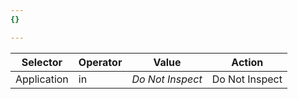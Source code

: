 ```yaml
---
{}

---
```


| Selector    | Operator | Value            | Action         |
| ----------- | -------- | ---------------- | -------------- |
| Application | in       | *Do Not Inspect* | Do Not Inspect |
